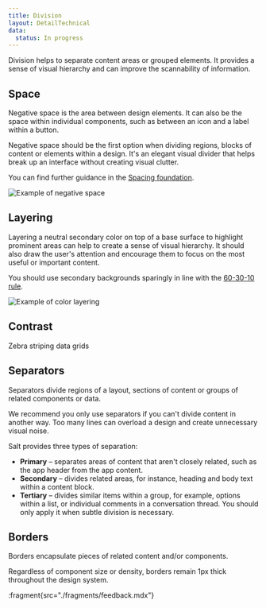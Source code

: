 ```yaml
---
title: Division
layout: DetailTechnical
data:
  status: In progress
---
```


Division helps to separate content areas or grouped elements. It provides a sense of visual hierarchy and can improve the scannability of information.

## Space

Negative space is the area between design elements. It can also be the space within individual components, such as between an icon and a label within a button.

Negative space should be the first option when dividing regions, blocks of content or elements within a design. It's an elegant visual divider that helps break up an interface without creating visual clutter.

You can find further guidance in the [Spacing foundation](spacing).

<Image
  src="/img/foundations/division-negativespace.svg"
  alt="Example of negative space"
/>

## Layering

Layering a neutral secondary color on top of a base surface to highlight prominent areas can help to create a sense of visual hierarchy. It should also draw the user's attention and encourage them to focus on the most useful or important content.

You should use secondary backgrounds sparingly in line with the [60-30-10 rule](modes#603010-rule).

<Image
  src="/img/foundations/division-layering.svg"
  alt="Example of color layering"
/>

## Contrast

Zebra striping data grids

## Separators

Separators divide regions of a layout, sections of content or groups of related components or data.

We recommend you only use separators if you can't divide content in another way. Too many lines can overload a design and create unnecessary visual noise.

Salt provides three types of separation:

- **Primary** – separates areas of content that aren't closely related, such as the app header from the app content.
- **Secondary** – divides related areas, for instance, heading and body text within a content block.
- **Tertiary** – divides similar items within a group, for example, options within a list, or individual comments in a conversation thread. You should only apply it when subtle division is necessary.

## Borders

Borders encapsulate pieces of related content and/or components.

Regardless of component size or density, borders remain 1px thick throughout the design system.

:fragment{src="./fragments/feedback.mdx"}
